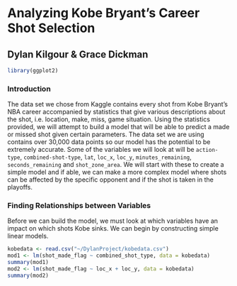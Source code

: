 # **Analyzing Kobe Bryant's Career Shot Selection**
## Dylan Kilgour & Grace Dickman

```r
library(ggplot2)
```


### **Introduction**
The data set we chose from Kaggle contains every shot from Kobe Bryant's NBA career accompanied by statistics that give various descriptions about the shot, i.e. location, make, miss, game situation.  Using the statistics provided, we will attempt to build a model that will be able to predict a made or missed shot given certain parameters. The data set we are using contains over 30,000 data points so our model has the potential to be extremely accurate.  Some of the variables we will look at will be `action-type`, `combined-shot-type`, `lat`, `loc_x`, `loc_y`, `minutes_remaining`, `seconds_remaining` and `shot_zone_area`.  We will start with these to create a simple model and if able, we can make a more complex model where shots can be affected by the specific opponent and if the shot is taken in the playoffs.

### **Finding Relationships between Variables**
Before we can build the model, we must look at which variables have an impact on which shots Kobe sinks.  We can begin by constructing simple linear models.

```r
kobedata <- read.csv("~/DylanProject/kobedata.csv")
mod1 <- lm(shot_made_flag ~ combined_shot_type, data = kobedata)
summary(mod1)
mod2 <- lm(shot_made_flag ~ loc_x + loc_y, data = kobedata)
summary(mod2)
```

